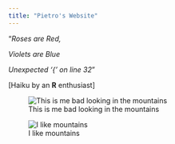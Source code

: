 ```yaml
---
title: "Pietro's Website"
---
```


"*Roses are Red,*

*Violets are Blue*

*Unexpected '{' on line 32*"


[Haiku by an **R** enthusiast]



![This is me bad looking in the mountains](images/DSCN0877.JPG)

![I like mountains](images/IMG_20170116_145740204_HDR.jpg)


